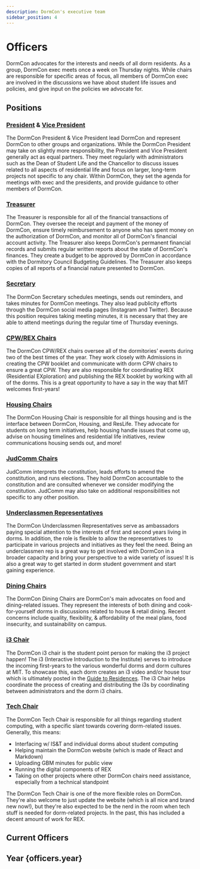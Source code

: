 ```yaml
---
description: DormCon's executive team
sidebar_position: 4
---
```



# Officers

DormCon advocates for the interests and needs of all dorm residents. As a group,
DormCon exec meets once a week on Thursday nights. While chairs are responsible
for specific areas of focus, all members of DormCon exec are involved in the
discussions we have about student life issues and policies, and give input on
the policies we advocate for.

## Positions

### [President](mailto:dormcon-president@mit.edu) & [Vice President](mailto:dormcon-vp@mit.edu)

The DormCon President & Vice President lead DormCon and represent DormCon to
other groups and organizations. While the DormCon President may take on slightly
more responsibility, the President and Vice President generally act as equal
partners. They meet regularly with administrators such as the Dean of Student
Life and the Chancellor to discuss issues related to all aspects of residential
life and focus on larger, long-term projects not specific to any chair. Within
DormCon, they set the agenda for meetings with exec and the presidents, and
provide guidance to other members of DormCon.

### [Treasurer](mailto:dormcon-treasurer@mit.edu)

The Treasurer is responsible for all of the financial transactions of DormCon.
They oversee the receipt and payment of the money of DormCon, ensure timely
reimbursement to anyone who has spent money on the authorization of DormCon, and
monitor all of DormCon's financial account activity. The Treasurer also keeps
DormCon's permanent financial records and submits regular written reports about
the state of DormCon's finances. They create a budget to be approved by DormCon
in accordance with the Dormitory Council Budgeting Guidelines. The Treasurer
also keeps copies of all reports of a financial nature presented to DormCon.

### [Secretary](mailto:dormcon-secretary@mit.edu)

The DormCon Secretary schedules meetings, sends out reminders, and takes minutes
for DormCon meetings. They also lead publicity efforts through the DormCon
social media pages (Instagram and Twitter). Because this position requires
taking meeting minutes, it is necessary that they are able to attend meetings
during the regular time of Thursday evenings.

### [CPW/REX Chairs](mailto:dormcon-rexvp@mit.edu)

The DormCon CPW/REX chairs oversee all of the dormitories' events during two of
the best times of the year. They work closely with Admissions in creating the
CPW booklet and communicate with dorm CPW chairs to ensure a great CPW. They are
also responsible for coordinating REX (Residential EXploration) and publishing
the REX booklet by working with all of the dorms. This is a great opportunity to
have a say in the way that MIT welcomes first-years!

### [Housing Chairs](mailto:dormcon-housing-chair@mit.edu)

The DormCon Housing Chair is responsible for all things housing and is the
interface between DormCon, Housing, and ResLife. They advocate for students on
long term initiatives, help housing handle issues that come up, advise on
housing timelines and residential life initiatives, review communications
housing sends out, and more!

### [JudComm Chairs](mailto:dormcon-judcomm-chair@mit.edu)

JudComm interprets the constitution, leads efforts to amend the constitution,
and runs elections. They hold DormCon accountable to the constitution and are
consulted whenever we consider modifying the constitution. JudComm may also take
on additional responsibilities not specific to any other position.

### [Underclassmen Representatives](mailto:dormcon-uc-rep@mit.edu)

The DormCon Underclassmen Representatives serve as ambassadors paying special
attention to the interests of first and second years living in dorms. In
addition, the role is flexible to allow the representatives to participate in
various projects and initiatives as they feel the need. Being an underclassmen
rep is a great way to get involved with DormCon in a broader capacity and bring
your perspective to a wide variety of issues! It is also a great way to get
started in dorm student government and start gaining experience.

### [Dining Chairs](mailto:dormcon-dining-chair@mit.edu)

The DormCon Dining Chairs are DormCon's main advocates on food and
dining-related issues. They represent the interests of both dining and
cook-for-yourself dorms in discussions related to house & retail dining. Recent
concerns include quality, flexibility, & affordability of the meal plans, food
insecurity, and sustainability on campus.

### [i3 Chair](mailto:dormcon-i3-rac-chair@mit.edu)

The DormCon i3 chair is the student point person for making the i3 project
happen! The i3 (Interactive Introduction to the Institute) serves to introduce
the incoming first-years to the various wonderful dorms and dorm cultures at
MIT. To showcase this, each dorm creates an i3 video and/or house tour which is
ultimately posted in the
[Guide to Residences](https://mitguidetoresidences.mit.edu/). The i3 Chair helps
coordinate the process of creating and distributing the i3s by coordinating
between administrators and the dorm i3 chairs.

### [Tech Chair](mailto:dormcon-tech-chair@mit.edu)

The DormCon Tech Chair is responsible for all things regarding student
computing, with a specific slant towards covering dorm-related issues.
Generally, this means:

- Interfacing w/ IS&T and individual dorms about student computing
- Helping maintain the DormCon website (which is made of React and Markdown)
- Uploading GBM minutes for public view
- Running the digital components of REX
- Taking on other projects where other DormCon chairs need assistance,
  especially from a technical standpoint

The DormCon Tech Chair is one of the more flexible roles on DormCon. They're
also welcome to just update the website (which is all nice and brand new now!),
but they're also expected to be the nerd in the room when tech stuff is needed
for dorm-related projects. In the past, this has included a decent amount of
work for REX.

## Current Officers

<h2>Year {officers.year}</h2>

<OfficersTable data={officers.list} />
